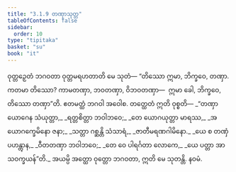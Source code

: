```yaml
---
title: "3.1.9 တဏှာသုတ္တ"
tableOfContents: false
sidebar:
  order: 10
type: "tipitaka"
basket: "su"
book: "it"
---
```



<DynamicBreadcrumb />

<Division number="58" book="it">

<Paragraph number="373" book="it">
ဝုတ္တဉှေတံ ဘဂဝတာ ဝုတ္တမရဟတာတိ မေ သုတံ—
</Paragraph>

<Paragraph number="374" book="it">
“တိဿော ဣမာ, ဘိက္ခဝေ, တဏှာ. ကတမာ တိဿော? ကာမတဏှာ, ဘဝတဏှာ, ဝိဘဝတဏှာ—  ဣမာ ခေါ, ဘိက္ခဝေ, တိဿော တဏှာ”တိ. ဧတမတ္ထံ ဘဂဝါ အဝေါစ. တတ္ထေတံ ဣတိ ဝုစ္စတိ—
</Paragraph>

<Paragraph number="375" type="verses" book="it">
_“တဏှာယောဂေန သံယုတ္တာ,_  
_ရတ္တစိတ္တာ ဘဝါဘဝေ;_  
_တေ ယောဂယုတ္တာ မာရဿ,_  
_အယောဂက္ခေမိနော ဇနာ;_  
_သတ္တာ ဂစ္ဆန္တိ သံသာရံ,_  
_ဇာတီမရဏဂါမိနော._  

</Paragraph>

<Paragraph number="376" type="verses" book="it">
_ယေ စ တဏှံ ပဟန္တွာန,_  
_ဝီတတဏှာ ဘဝါဘဝေ;_  
_တေ ဝေ ပါရင်္ဂတာ လောကေ,_  
_ယေ ပတ္တာ အာသဝက္ခယန်”တိ._  

</Paragraph>

<Paragraph number="377" book="it">
အယမ္ပိ အတ္ထော ဝုတ္တော ဘဂဝတာ, ဣတိ မေ သုတန္တိ.

</Paragraph>
</Division>

<Paragraph number="378" type="center" book="it">
နဝမံ.
</Paragraph>